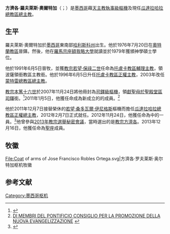 {{Multiple issues|
{{Blpsources|time=2020-01-05T10:45:16+00:00}}
{{Citation style|time=2020-01-05T10:45:16+00:00}}
}}
{{Spanish name|羅夫萊斯|奧爾特加}}
{{Infobox Christian leader
| type             = Cardinal
| honorific-prefix =
| name             = 方濟各·羅夫萊斯·奧爾特加<br />Francisco Robles Ortega
| honorific-suffix = 
| title            = [[天主教瓜達拉哈拉總教區|天主教瓜達拉哈拉總教區總主教]]
| image            = D. Francisco Robles Ortega (cropped).jpg
| caption          = 
| province         = 
| archdiocese      = [[天主教瓜達拉哈拉總教區|瓜達拉哈拉]]
| see              = 
| appointed        = 2011年12月7日
| enthroned        = 2012年2月7日
| ended            =
| predecessor      = [[若望·桑多瓦爾·伊尼格斯|若望·桑多瓦爾·伊尼格斯]]
| successor        = （現任）
| ordination       = 1976年7月20日
| ordained_by      = 
| consecration     = 1991年6月5日
| consecrated_by   = 
| cardinal         = 2007年11月24日 
| created_cardinal_by = [[教宗本篤十六世|教宗本篤十六世]]
| rank             = [[樞機|司鐸級樞機]]
| other_post       = [[獻聖母於聖殿堂|獻聖母於聖殿堂區領銜司鐸]]（2007年至今）
| previous_post    = {{unbulleted list|[[天主教托盧卡教區|托盧卡教區輔理主教]]（1991年－1996年）|波薩領銜教區領銜主教（1991年－1996年）|托盧卡教區主教（1996年－2003年）|[[天主教蒙特雷總教區|蒙特雷總教區總主教]]（2003年－2011年）}}
| birth_name       = Francisco Robles Ortega
| birth_date       = {{birth date and age|1949|3|2}}
| birth_place      = [[墨西哥|墨西哥]][[哈利斯科州|哈利斯科州]]{{link-en|馬斯科塔|Mascota}}
| death_date       = 
| death_place      = 
| buried           = 
| nationality      = 墨西哥
| religion         = 天主教
| residence        =
| parents          = 
| motto            = In simplicitate fidei
| profession       =
| alma_mater       = 
| signature        = 
| coat_of_arms     = Coat of arms of Jose Francisco Robles Ortega.svg
}}

'''方濟各·羅夫萊斯·奧爾特加'''（{{lang-es|Francisco Robles Ortega}}；{{bd|1949年|3月2日|catIdx= Francisco Robles Ortega}}）是[[墨西哥|墨西哥]]藉[[天主教|天主教]][[樞機|執事級樞機]]及現任[[天主教瓜達拉哈拉總教區|瓜達拉哈拉總教區總主教]]。

==生平==
羅夫萊斯·奧爾特加於[[墨西哥|墨西哥]]東南部[[哈利斯科州|哈利斯科州]]{{link-en|馬斯科塔|Mascota}}出生。他於1976年7月20日在[[天主教奧特蘭教區|奧特蘭教區]]晉鐸。然後，他在[[羅馬|羅馬]][[宗座額我略大學|宗座額我略大學]]就讀並於1979年獲頒神學碩士學位。

他於1991年6月5日晉牧，並獲[[教宗若望·保祿二世|教宗若望·保祿二世]]任命為[[天主教托盧卡教區|托盧卡教區輔理主教]]，領波薩領銜教區主教銜。他於1996年6月5日升任[[天主教托盧卡教區|托盧卡教區正權主教]]，2003年改任[[天主教蒙特雷總教區|蒙特雷總教區總主教]]。

[[教宗本篤十六世|教宗本篤十六世]]於2007年11月24日將他冊封為[[樞機|司鐸級樞機]]，領[[獻聖母於聖殿堂|獻聖母於聖殿堂區司鐸]]銜。<ref>{{cite web |last1=Miranda |first1=Salvador |title=Consistory of November 24, 2007 (II) |url=https://webdept.fiu.edu/~mirandas/bios2007.htm |publisher=Florida International University |accessdate=2020-01-05 |archiveurl=https://web.archive.org/web/20200105111514/https://webdept.fiu.edu/~mirandas/bios2007.htm |archivedate=2020-01-05 |language=en}}</ref>2011年1月5日，他獲任命成為新成立的{{link-en|宗座新福音推廣理事會|Pontifical Council for Promoting the New Evangelization}}的成員。<ref>[http://press.catholica.va/news_services/bulletin/news/26652.php?index=26652&lang=en#NOMINA DI MEMBRI DEL PONTIFICIO CONSIGLIO PER LA PROMOZIONE DELLA NUOVA EVANGELIZZAZIONE] {{webarchive|url=https://web.archive.org/web/20120808201435/http://press.catholica.va/news_services/bulletin/news/26652.php?index=26652&lang=en |date=2012-08-08 }}</ref>

他於2011年12月7日接替榮休的[[若望·桑多瓦爾·伊尼格斯|若望·桑多瓦爾·伊尼格斯]]樞機而擔任[[天主教瓜達拉哈拉總教區|瓜達拉哈拉總教區正權總主教]]，2012年2月7日正式就任。2012年11月24日，他獲任命為{{link-en|宗座大眾傳播理事會|Pontifical Council for Social Communications}}中的一員。<ref>{{cite web |url=http://press.catholica.va/news_services/bulletin/news/30094.php?index=30094&po_date=24.11.2012&lang=en |title=存档副本 |accessdate=2014-01-18 |deadurl=yes |archiveurl=https://archive.is/20121224220506/http://press.catholica.va/news_services/bulletin/news/30094.php?index=30094&po_date=24.11.2012&lang=en |archivedate=2012-12-24 }}</ref>他曾參與[[2013年教宗選舉秘密會議|2013年教宗選舉秘密會議]]，當時選出的是[[教宗方濟各|教宗方濟各]]。2013年12月16日，他獲任命為[[聖座|聖座]]{{link-en|主教部|Congregation for Bishops}}成員。

== 牧徽 ==
<gallery>
File:Coat of arms of Jose Francisco Robles Ortega.svg|方濟各·罗夫莱斯·奥尔特加枢机牧徽
</gallery>

== 参考文献 ==
{{reflist}}

{{樞機團}}
{{Authority control}}

[[Category:墨西哥枢机|Category:墨西哥枢机]]